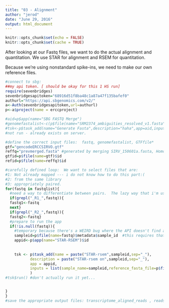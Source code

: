 ```yaml
---
title: "03 - Alignment"
author: "jerod"
date: "June 29, 2016"
output: html_document
---
```


```r
knitr::opts_chunk$set(echo = FALSE)
knitr::opts_chunk$set(cache = TRUE)
```


After looking at our Fastq files, we want to do the actual alignment and quantitation.
We use STAR for alignment and RSEM for quantitation.

Because we're using nonstandard spike-ins, we need to make our own reference files.
```r
#connect to sbg:
##my api token. [ should be okay for this 1 HS run]
require(sevenbridges)
sevenbridgesapitoken="68916d51f8ba48c1a87a47f135bafef0"
authurl="https://api.sbgenomics.com/v2/"
a<-Auth(sevenbridgesapitoken,url=authurl)
p<-a$project(name = erccproject)

#aid=p$app(name="SBG FASTQ Merge")
#genomefastalist<-c(p$file(name="SRM2374_ambiguities_resolved_v1.fasta")$id,p$file(name="SIRV_150601a.fasta")$id,p$file(name="human_g1k_v37_decoy.fasta")$id) 
#tsk<-p$task_add(name="Generate Fasta",description="haha",app=aid,inputs=genomefastalist)
#not run - already exists on server.
```

```r
#define the correct input files:  fastq, genomefastalist, GTFfile*
gtf="gencodeERCCSIRVO.gtf" 
reffq="prevmerged.fasta" #generated by merging SIRV_150601a.fasta, Homo_Sapiens.Ensembl.GRCh37.fa, and SRM2374_ambiguities_resolves_NoPolyA_v1.FASTA [sbg fastq merge]
gtfid=p$file(name=gtf)$id
refid=p$file(name=reffq)$id

#carefully defined loop:  We want to select files that are:
#1: Not already mapped --- i do not know how to do this part:(
#2: from the same library
#3: appropriately paired.
for(fastq in fastqlist){
  #need a way to differentiate between pairs.  The lazy way that i'm using for now:
  if(grepl("_R1_",fastq)){
  fastq1<-fastq
  next}
  if(grepl("_R2_",fastq)){
  fastq2<-fastq}
  #prepare to run the app 
  if(!is.null(fastq)){
    #temporary because there's a WEIRD bug where the API doesn't find a subset of my files...
    sampleid=p$file(name=fastq)$metadata$sample_id  #this requires that metadata is properly set
    appid<-p$app(name="STAR-RSEM")$id
    
    
    tsk <- p$task_add(name = paste("STAR-rsem",sampleid,sep="_"), 
           description = paste("STAR-rsem on",sampleid,sep="_"), 
           app = appid,
           inputs = list(sample_name=sampleid,reference_fasta_file=p$file(id=refid),gtf=p$file(id=gtfid),input_archive_file=p$file(name=fastq1),input_archive_file_1=p$file(name=fastq2))
           )
#tsk$run() #don't actually run it yet...


}
}
#save the appropriate output files: transcriptome_aligned_reads , reads_per_gene

````